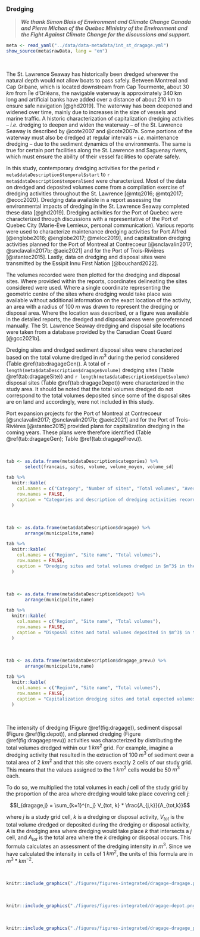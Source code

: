 ### Dredging {#dragage}

> ***We thank Simon Blais of Environment and Climate Change Canada and Pierre Michon of the Quebec Ministry of the Environment and the Fight Against Climate Change for the discussions and support.***

```r
meta <- read_yaml("../data/data-metadata/int_st_dragage.yml")
show_source(meta$rawData, lang = "en")
```

<br/>

The St. Lawrence Seaway has historically been dredged wherever the natural depth would not allow boats to pass safely. Between Montreal and Cap Gribane, which is located downstream from Cap Tourmente, about 30 $km$ from Île d’Orléans, the navigable waterway is approximately 340 km long and artificial banks have added over a distance of about 210 km to ensure safe navigation [@ghd2019]. The waterway has been deepened and widened over time, mainly due to increases in the size of vessels and marine traffic. A historic characterization of capitalization dredging activities -- *i.e.* dredging to deepen and widen the waterway -- of the St. Lawrence Seaway is described by @cote2007 and @cote2007a. Some portions of the waterway must also be dredged at regular intervals -- *i.e.* maintenance dredging -- due to the sediment dynamics of the environments. The same is true for certain port facilities along the St. Lawrence and Saguenay rivers, which must ensure the ability of their vessel facilities to operate safely.

In this study, contemporary dredging activities for the period `r meta$dataDescription$temporal$start` to `r meta$dataDescription$temporal$end` were characterized. Most of the data on dredged and deposited volumes come from a compilation exercise of dredging activities throughout the St. Lawrence [@mtq2016; @mtq2017; @eccc2020]. Dredging data available in a report assessing the environmental impacts of dredging in the St. Lawrence Seaway completed these data [@ghd2019]. Dredging activities for the Port of Quebec were characterized through discussions with a representative of the Port of Quebec City (Marie-Ève Lemieux, personal communication). Various reports were used to characterize maintenance dredging activities for Port Alfred [@englobe2016; @englobe2017; @melcc2019], and capitalization dredging activities planned for the Port of Montreal at Contrecoeur [@snclavalin2017; @snclavalin2017b; @aeic2021] and for the Port of Trois-Rivières [@stantec2015]. Lastly, data on dredging and disposal sites were transmitted by the Essipit Innu First Nation [@bouchard2022].

The volumes recorded were then plotted for the dredging and disposal sites. Where provided within the reports, coordinates delineating the sites considered were used. Where a single coordinate representing the geometric centre of the sites where dredging would take place was available without additional information on the exact location of the activity, an area with a radius of 100 $m$ was drawn to represent the dredging or disposal area. Where the location was described, or a figure was available in the detailed reports, the dredged and disposal areas were georeferenced manually. The St. Lawrence Seaway dredging and disposal site locations were taken from a database provided by the Canadian Coast Guard [@gcc2021b].

Dredging sites and dredged sediment disposal sites were characterized based on the total volume dredged in $m^3$ during the period considered (Table \@ref(tab:dragageGen)). A total of `r length(meta$dataDescription$dragage$volume)` dredging sites (Table \@ref(tab:dragageSite)) and `r length(meta$dataDescription$depot$volume)` disposal sites (Table \@ref(tab:dragageDepot)) were characterized in the study area. It should be noted that the total volumes dredged do not correspond to the total volumes deposited since some of the disposal sites are on land and accordingly, were not included in this study.

Port expansion projects for the Port of Montreal at Contrecoeur [@snclavalin2017; @snclavalin2017b; @aeic2021] and for the Port of Trois-Rivières [@stantec2015] provided plans for capitalization dredging in the coming years. These plans were therefore identified (Table \@ref(tab:dragageGen); Table \@ref(tab:dragagePrevu)).

<br/>

```r
tab <- as.data.frame(meta$dataDescription$categories) %>%
       select(francais, sites, volume, volume_moyen, volume_sd)

tab %>%
  knitr::kable(
    col.names = c("Category", "Number of sites", "Total volumes", "Average total volumes", "Standard deviation"),
    row.names = FALSE,
    caption = "Categories and description of dredging activities recorded in the St. Lawrence and the Saguenay river between 2001 and 2020. The volumes are presented in $m^3$."
  )
```

<br/>

```r
tab <- as.data.frame(meta$dataDescription$dragage) %>%
       arrange(municipalite,name)

tab %>%
  knitr::kable(
    col.names = c("Region", "Site name", "Total volumes"),
    row.names = FALSE,
    caption = "Dredging sites and total volumes dredged in $m^3$ in the St. Lawrence and the Saguenay river between 2001 and 2020."
  )
```

<br/>

```r
tab <- as.data.frame(meta$dataDescription$depot) %>%
       arrange(municipalite,name)

tab %>%
  knitr::kable(
    col.names = c("Region", "Site name", "Total volumes"),
    row.names = FALSE,
    caption = "Disposal sites and total volumes deposited in $m^3$ in the St. Lawrence and the Saguenay river between 2001 and 2020."
  )
```

<br/>

```r
tab <- as.data.frame(meta$dataDescription$dragage_prevu) %>%
       arrange(municipalite,name)

tab %>%
  knitr::kable(
    col.names = c("Region", "Site name", "Total volumes"),
    row.names = FALSE,
    caption = "Capitalization dredging sites and total expected volumes in $m^3$ in the St. Lawrence and the Saguenay river."
  )
```

<br/>

The intensity of dredging (Figure \@ref(fig:dragage)), sediment disposal (Figure \@ref(fig:depot)), and planned dredging (Figure \@ref(fig:dragageprevu)) activities was characterized by distributing the total volumes dredged within our 1 $km^2$ grid. For example, imagine a dredging activity that resulted in the extraction of 100 $m^3$ of sediment over a total area of 2 $km^2$ and that this site covers exactly 2 cells of our study grid. This means that the values assigned to the 1 $km^2$ cells would be 50 $m^3$ each.

To do so, we multiplied the total volumes in each $j$ cell of the study grid by the proportion of the area where dredging would take place covering cell $j$:

$$I_{dragage,j} = \sum_{k=1}^{n_j} V_{tot, k} * \frac{A_{j,k}}{A_{tot,k}}$$

where $j$ is a study grid cell, $k$ is a dredging or disposal activity, $V_{tot}$ is the total volume dredged or deposited during the dredging or disposal activity, $A$ is the dredging area where dredging would take place $k$ that intersects a $j$ cell, and $A_{tot}$ is the total area where the $k$ dredging or disposal occurs. This formula calculates an assessment of the dredging intensity in $m^3$. Since we have calculated the intensity in cells of 1 $km^2$, the units of this formula are in $m^3 * km^{-2}$.

<br/>

```r
knitr::include_graphics("./figures/figures-integrated/dragage-dragage.png")
```

<br>

```r
knitr::include_graphics("./figures/figures-integrated/dragage-depot.png")
```

<br>

```r
knitr::include_graphics("./figures/figures-integrated/dragage-dragage_prevu.png")
```

<br>
